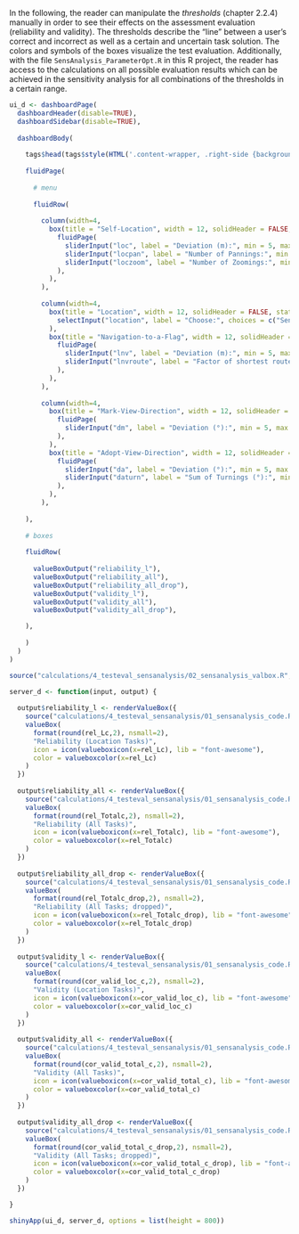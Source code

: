In the following, the reader can manipulate the _thresholds_ (chapter 2.2.4) manually in order to see their effects on the assessment evaluation (reliability and validity). The thresholds describe the "line" between a user's correct and incorrect as well as a certain and uncertain task solution. The colors and symbols of the boxes visualize the test evaluation. Additionally, with the file `SensAnalysis_ParameterOpt.R` in this R project, the reader has access to the calculations on all possible evaluation results which can be achieved in the sensitivity analysis for all combinations of the thresholds in a certain range.

```r
ui_d <- dashboardPage(
  dashboardHeader(disable=TRUE),
  dashboardSidebar(disable=TRUE),
  
  dashboardBody(
    
    tags$head(tags$style(HTML('.content-wrapper, .right-side {background-color: #ffffff;}'))),
        
    fluidPage(
      
      # menu
      
      fluidRow(
        
        column(width=4,
          box(title = "Self-Location", width = 12, solidHeader = FALSE, status = "primary",
            fluidPage(
              sliderInput("loc", label = "Deviation (m):", min = 5, max = 20, value = LOClimit),
              sliderInput("locpan", label = "Number of Pannings:", min = 5, max = 40, value = locpanlimit),
              sliderInput("loczoom", label = "Number of Zoomings:", min = 5, max = 40, value = loczoomlimit),
            ),
          ),
        ),
        
        column(width=4,
          box(title = "Location", width = 12, solidHeader = FALSE, status = "success",
            selectInput("location", label = "Choose:", choices = c("Senden","Duelmen"), selected = "Senden"),
          ),
          box(title = "Navigation-to-a-Flag", width = 12, solidHeader = FALSE, status = "primary",
            fluidPage(
              sliderInput("lnv", label = "Deviation (m):", min = 5, max = 20, value = LNVlimit),
              sliderInput("lnvroute", label = "Factor of shortest route:", min = 2, max = 5, value = lnvroutefactor, step = 0.1),
            ),
          ),     
        ),
        
        column(width=4,
          box(title = "Mark-View-Direction", width = 12, solidHeader = FALSE, status = "primary",
            fluidPage(
              sliderInput("dm", label = "Deviation (°):", min = 5, max = 30, value = DMlimit),
            ),
          ),
          box(title = "Adopt-View-Direction", width = 12, solidHeader = FALSE,  status = "primary",
            fluidPage(
              sliderInput("da", label = "Deviation (°):", min = 5, max = 30, value = DAlimit),
              sliderInput("daturn", label = "Sum of Turnings (°):", min = 200, max = 1200, value = daturnlimit, step = 10),
            ),
          ),
        ),
        
    ),
    
    # boxes
    
    fluidRow(
      
      valueBoxOutput("reliability_l"),
      valueBoxOutput("reliability_all"),
      valueBoxOutput("reliability_all_drop"),
      valueBoxOutput("validity_l"),
      valueBoxOutput("validity_all"),
      valueBoxOutput("validity_all_drop"),

    ),
  
    )
  )
)
```

```r
source("calculations/4_testeval_sensanalysis/02_sensanalysis_valbox.R", local = knitr::knit_global())

server_d <- function(input, output) {
  
  output$reliability_l <- renderValueBox({
    source("calculations/4_testeval_sensanalysis/01_sensanalysis_code.R", encoding="utf-8", local = TRUE)
    valueBox(
      format(round(rel_Lc,2), nsmall=2), 
      "Reliability (Location Tasks)",
      icon = icon(valueboxicon(x=rel_Lc), lib = "font-awesome"),
      color = valueboxcolor(x=rel_Lc)
    )
  })
  
  output$reliability_all <- renderValueBox({
    source("calculations/4_testeval_sensanalysis/01_sensanalysis_code.R", encoding="utf-8", local = TRUE)
    valueBox(
      format(round(rel_Totalc,2), nsmall=2), 
      "Reliability (All Tasks)",
      icon = icon(valueboxicon(x=rel_Totalc), lib = "font-awesome"),
      color = valueboxcolor(x=rel_Totalc)
    )
  })
  
  output$reliability_all_drop <- renderValueBox({
    source("calculations/4_testeval_sensanalysis/01_sensanalysis_code.R", encoding="utf-8", local = TRUE)
    valueBox(
      format(round(rel_Totalc_drop,2), nsmall=2), 
      "Reliability (All Tasks; dropped)",
      icon = icon(valueboxicon(x=rel_Totalc_drop), lib = "font-awesome"),
      color = valueboxcolor(x=rel_Totalc_drop)
    )
  })
    
  output$validity_l <- renderValueBox({
    source("calculations/4_testeval_sensanalysis/01_sensanalysis_code.R", encoding="utf-8", local = TRUE)
    valueBox(
      format(round(cor_valid_loc_c,2), nsmall=2), 
      "Validity (Location Tasks)",
      icon = icon(valueboxicon(x=cor_valid_loc_c), lib = "font-awesome"),
      color = valueboxcolor(x=cor_valid_loc_c)
    )
  })
  
  output$validity_all <- renderValueBox({
    source("calculations/4_testeval_sensanalysis/01_sensanalysis_code.R", encoding="utf-8", local = TRUE)
    valueBox(
      format(round(cor_valid_total_c,2), nsmall=2), 
      "Validity (All Tasks)",
      icon = icon(valueboxicon(x=cor_valid_total_c), lib = "font-awesome"),
      color = valueboxcolor(x=cor_valid_total_c)
    )
  })
  
  output$validity_all_drop <- renderValueBox({
    source("calculations/4_testeval_sensanalysis/01_sensanalysis_code.R", encoding="utf-8", local = TRUE)
    valueBox(
      format(round(cor_valid_total_c_drop,2), nsmall=2), 
      "Validity (All Tasks; dropped)",
      icon = icon(valueboxicon(x=cor_valid_total_c_drop), lib = "font-awesome"),
      color = valueboxcolor(x=cor_valid_total_c_drop)
    )
  })

}

shinyApp(ui_d, server_d, options = list(height = 800))
```
